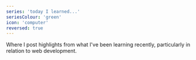 ```yaml
---
series: 'today I learned...'
seriesColour: 'green'
icon: 'computer'
reversed: true
---
```


Where I post high&shy;lights from what I've been learning recently, partic&shy;ularly in relation to web development.
